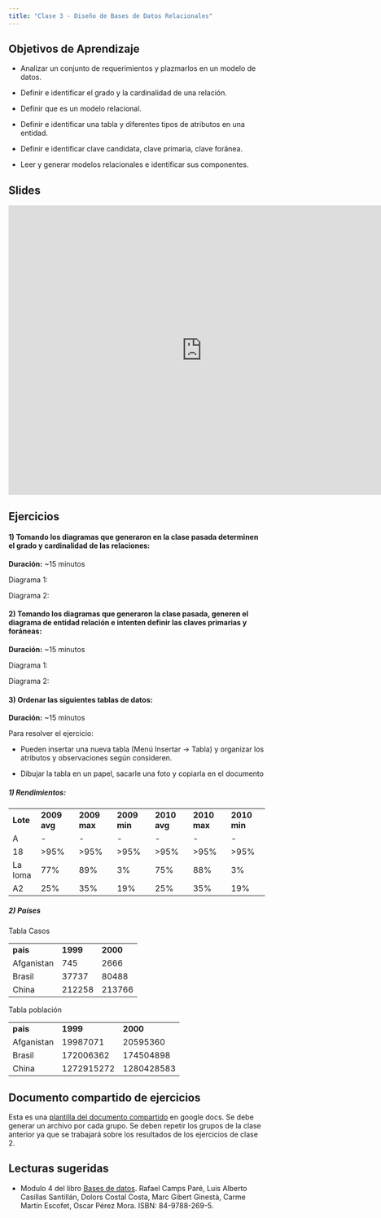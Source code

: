 ```yaml
---
title: "Clase 3 - Diseño de Bases de Datos Relacionales"
---
```


## Objetivos de Aprendizaje

-   Analizar un conjunto de requerimientos y plazmarlos en un modelo de datos.

-   Definir e identificar el grado y la cardinalidad de una relación.

-   Definir que es un modelo relacional.

-   Definir e identificar una tabla y diferentes tipos de atributos en una entidad.

-   Definir e identificar clave candidata, clave primaria, clave foránea.

-   Leer y generar modelos relacionales e identificar sus componentes.

## Slides

<iframe src="https://docs.google.com/presentation/d/1DLVQkKY8olxZXSl2FHHzHK8KLWklF-Gtwwe51YYxGRg/embed?start=false&amp;loop=false&amp;delayms=3000" frameborder="0" width="760" height="569" allowfullscreen="true" mozallowfullscreen="true" webkitallowfullscreen="true">

</iframe>

## Ejercicios

#### 1) Tomando los diagramas que generaron en la clase pasada determinen el grado y cardinalidad de las relaciones:

**Duración:** \~15 minutos

Diagrama 1: 

Diagrama 2:

#### 2) Tomando los diagramas que generaron la clase pasada, generen el diagrama de entidad relación e intenten definir las claves primarias y foráneas:

**Duración:** \~15 minutos

Diagrama 1:

Diagrama 2:

#### 3) Ordenar las siguientes tablas de datos:

**Duración:** \~15 minutos

Para resolver el ejercicio:

-   Pueden insertar una nueva tabla (Menú Insertar -\> Tabla) y organizar los atributos y observaciones según consideren.

-   Dibujar la tabla en un papel, sacarle una foto y copiarla en el documento

##### 1) Rendimientos: 

|          |              |              |              |              |              |              |
|----------|--------------|--------------|--------------|--------------|--------------|--------------|
| **Lote** | **2009 avg** | **2009 max** | **2009 min** | **2010 avg** | **2010 max** | **2010 min** |
| A        | \-           | \-           | \-           | \-           | \-           | \-           |
| 18       | \>95%        | \>95%        | \>95%        | \>95%        | \>95%        | \>95%        |
| La loma  | 77%          | 89%          | 3%           | 75%          | 88%          | 3%           |
| A2       | 25%          | 35%          | 19%          | 25%          | 35%          | 19%          |

##### 2) Países

Tabla Casos

|            |          |          |
|------------|----------|----------|
| **pais**   | **1999** | **2000** |
| Afganistan | 745      | 2666     |
| Brasil     | 37737    | 80488    |
| China      | 212258   | 213766   |

Tabla población

|            |            |            |
|------------|------------|------------|
| **pais**   | **1999**   | **2000**   |
| Afganistan | 19987071   | 20595360   |
| Brasil     | 172006362  | 174504898  |
| China      | 1272915272 | 1280428583 |

::: callout-tip
## Documento compartido de ejercicios

Esta es una [plantilla del documento compartido](https://docs.google.com/document/d/1h_654Tv0vKOxEXAKFiLFlTlXtzXFPOkJt04zIba-Nq0/edit?usp=sharing) en google docs. Se debe generar un archivo por cada grupo. Se deben repetir los grupos de la clase anterior ya que se trabajará sobre los resultados de los ejercicios de clase 2.
:::

## Lecturas sugeridas

* Modulo 4 del libro [Bases de datos](https://www.uoc.edu/pdf/masters/oficiales/img/913.pdf). Rafael Camps Paré, Luis Alberto Casillas Santillán, Dolors Costal Costa, Marc Gibert Ginestà, Carme Martín Escofet, Oscar Pérez Mora. ISBN: 84-9788-269-5.
